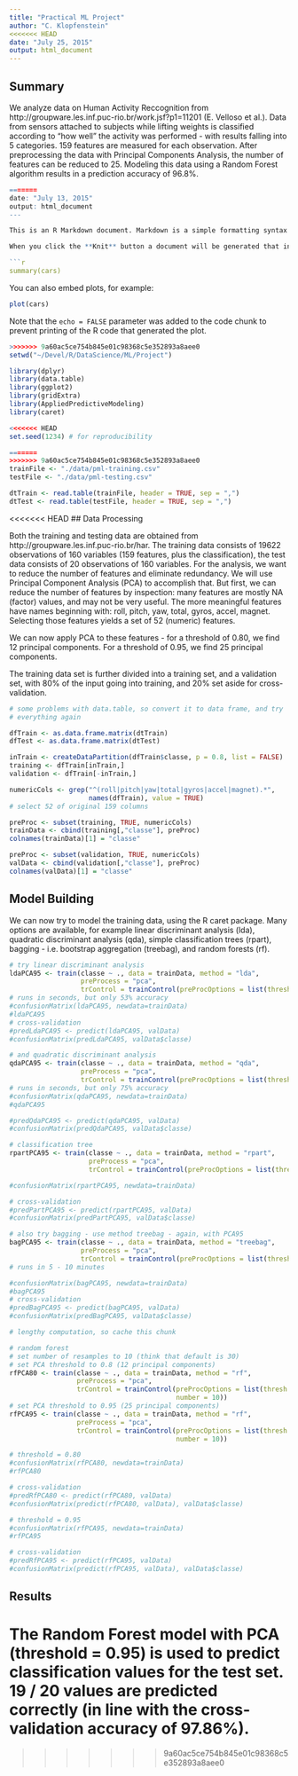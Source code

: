 ```yaml
---
title: "Practical ML Project"
author: "C. Klopfenstein"
<<<<<<< HEAD
date: "July 25, 2015"
output: html_document
---
```


## Summary

We analyze data on Human Activity Reccognition from http://groupware.les.inf.puc-rio.br/work.jsf?p1=11201 (E. Velloso et al.). Data from sensors attached to subjects while lifting weights is classified according to "how well" the activity was performed - with results falling into 5 categories. 159 features are measured for each observation. After preprocessing the data with Principal Components Analysis, the number of features can be reduced to 25. Modeling this data using a Random Forest algorithm results in a prediction accuracy of 96.8%.

<!-- Body -->

```r
=======
date: "July 13, 2015"
output: html_document
---

This is an R Markdown document. Markdown is a simple formatting syntax for authoring HTML, PDF, and MS Word documents. For more details on using R Markdown see <http://rmarkdown.rstudio.com>.

When you click the **Knit** button a document will be generated that includes both content as well as the output of any embedded R code chunks within the document. You can embed an R code chunk like this:

```r
summary(cars)
```

You can also embed plots, for example:

```r
plot(cars)
```

Note that the `echo = FALSE` parameter was added to the code chunk to prevent printing of the R code that generated the plot.
```r
>>>>>>> 9a60ac5ce754b845e01c98368c5e352893a8aee0
setwd("~/Devel/R/DataScience/ML/Project")

library(dplyr)
library(data.table)
library(ggplot2)
library(gridExtra)
library(AppliedPredictiveModeling)
library(caret)

<<<<<<< HEAD
set.seed(1234) # for reproducibility

=======
>>>>>>> 9a60ac5ce754b845e01c98368c5e352893a8aee0
trainFile <- "./data/pml-training.csv"
testFile <- "./data/pml-testing.csv"

dtTrain <- read.table(trainFile, header = TRUE, sep = ",")
dtTest <- read.table(testFile, header = TRUE, sep = ",")
```

<<<<<<< HEAD
## Data Processing

Both the training and testing data are obtained from http://groupware.les.inf.puc-rio.br/har. The training data consists of 19622 observations of 160 variables (159 features, plus the classification), the test data consists of 20 observations of 160 variables. For the analysis, we want to reduce the number of features and eliminate redundancy. We will use Principal Component Analysis (PCA) to accomplish that. But first, we can reduce the number of features by inspection: many features are mostly NA (factor) values, and may not be very useful. The more meaningful features have names beginning with: roll, pitch, yaw, total, gyros, accel, magnet. Selecting those features yields a set of 52 (numeric) features.

We can now apply PCA to these features - for a threshold of 0.80, we find 12 principal components. For a threshold of 0.95, we find 25 principal components.

The training data set is further divided into a training set, and a validation set, with 80% of the input going into training, and 20% set aside for cross-validation.

```r
# some problems with data.table, so convert it to data frame, and try
# everything again

dfTrain <- as.data.frame.matrix(dtTrain)
dfTest <- as.data.frame.matrix(dtTest)

inTrain <- createDataPartition(dfTrain$classe, p = 0.8, list = FALSE)
training <- dfTrain[inTrain,]
validation <- dfTrain[-inTrain,]

numericCols <- grep("^(roll|pitch|yaw|total|gyros|accel|magnet).*", 
                    names(dfTrain), value = TRUE)
# select 52 of original 159 columns

preProc <- subset(training, TRUE, numericCols)
trainData <- cbind(training[,"classe"], preProc)
colnames(trainData)[1] = "classe"

preProc <- subset(validation, TRUE, numericCols)
valData <- cbind(validation[,"classe"], preProc)
colnames(valData)[1] = "classe"

```

## Model Building

We can now try to model the training data, using the R caret package. Many options are available, for example linear discriminant analysis (lda), quadratic discriminant analysis (qda),  simple classification trees (rpart), bagging - i.e. bootstrap aggregation (treebag), and random forests (rf).
```r
# try linear discriminant analysis
ldaPCA95 <- train(classe ~ ., data = trainData, method = "lda",
                  preProcess = "pca",
                  trControl = trainControl(preProcOptions = list(thresh = 0.95)))
# runs in seconds, but only 53% accuracy
#confusionMatrix(ldaPCA95, newdata=trainData)
#ldaPCA95
# cross-validation
#predLdaPCA95 <- predict(ldaPCA95, valData)
#confusionMatrix(predLdaPCA95, valData$classe)

```

```r
# and quadratic discriminant analysis
qdaPCA95 <- train(classe ~ ., data = trainData, method = "qda",
                  preProcess = "pca",
                  trControl = trainControl(preProcOptions = list(thresh = 0.95)))
# runs in seconds, but only 75% accuracy
#confusionMatrix(qdaPCA95, newdata=trainData)
#qdaPCA95

#predQdaPCA95 <- predict(qdaPCA95, valData)
#confusionMatrix(predQdaPCA95, valData$classe)

```

```r
# classification tree
rpartPCA95 <- train(classe ~ ., data = trainData, method = "rpart",
                    preProcess = "pca",
                    trControl = trainControl(preProcOptions = list(thresh = 0.95)))

#confusionMatrix(rpartPCA95, newdata=trainData)

# cross-validation
#predPartPCA95 <- predict(rpartPCA95, valData)
#confusionMatrix(predPartPCA95, valData$classe)

```
```r
# also try bagging - use method treebag - again, with PCA95
bagPCA95 <- train(classe ~ ., data = trainData, method = "treebag",
                  preProcess = "pca",
                  trControl = trainControl(preProcOptions = list(thresh = 0.95)))
# runs in 5 - 10 minutes
```

```r
#confusionMatrix(bagPCA95, newdata=trainData)
#bagPCA95
# cross-validation
#predBagPCA95 <- predict(bagPCA95, valData)
#confusionMatrix(predBagPCA95, valData$classe)

```

```r
# lengthy computation, so cache this chunk

# random forest
# set number of resamples to 10 (think that default is 30)
# set PCA threshold to 0.8 (12 principal components)
rfPCA80 <- train(classe ~ ., data = trainData, method = "rf",
                 preProcess = "pca",
                 trControl = trainControl(preProcOptions = list(thresh = 0.80),
                                          number = 10))
# set PCA threshold to 0.95 (25 principal components)
rfPCA95 <- train(classe ~ ., data = trainData, method = "rf",
                 preProcess = "pca",
                 trControl = trainControl(preProcOptions = list(thresh = 0.95),
                                          number = 10))

```

```r
# threshold = 0.80
#confusionMatrix(rfPCA80, newdata=trainData)
#rfPCA80

# cross-validation
#predRfPCA80 <- predict(rfPCA80, valData)
#confusionMatrix(predict(rfPCA80, valData), valData$classe)

# threshold = 0.95
#confusionMatrix(rfPCA95, newdata=trainData)
#rfPCA95

# cross-validation
#predRfPCA95 <- predict(rfPCA95, valData)
#confusionMatrix(predict(rfPCA95, valData), valData$classe)
```

## Results

The Random Forest model with PCA (threshold = 0.95) is used to predict classification values for the test set. 19 / 20 values are predicted correctly (in line with the cross-validation accuracy of 97.86%).
=======
>>>>>>> 9a60ac5ce754b845e01c98368c5e352893a8aee0
